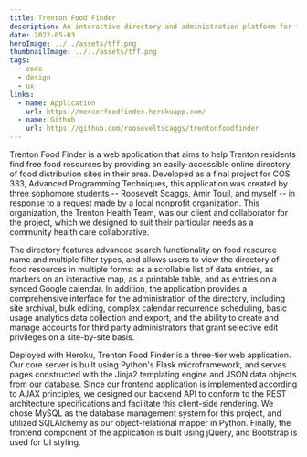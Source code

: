 ```yaml
---
title: Trenton Food Finder
description: An interactive directory and administration platform for food distribution resources, made in collaboration with the Trenton Health Team.
date: 2022-05-03
heroImage: ../../assets/tff.png
thumbnailImage: ../../assets/tff.png
tags:
  - code
  - design
  - ux
links:
  - name: Application
    url: https://mercerfoodfinder.herokuapp.com/
  - name: Github
    url: https://github.com/rooseveltscaggs/trentonfoodfinder
---
```


Trenton Food Finder is a web application that aims to help Trenton residents find free food resources by providing
an easily-accessible online directory of food distribution sites in their area.
Developed as a final project for COS 333, Advanced Programming Techniques, this application was created by three sophomore students --
Roosevelt Scaggs, Amir Touil, and myself -- in response to a request made by a local nonprofit organization.
This organization, the Trenton Health Team, was our client and collaborator for the project, which we designed to
suit their particular needs as a community health care collaborative.

The directory features advanced search functionality on food resource name and multiple filter types,
and allows users to view the directory of food resources in multiple forms: as a scrollable list of data entries,
as markers on an interactive map, as a printable table, and as entries on a synced Google calendar.
In addition, the application provides a comprehensive interface for the administration of the directory, including
site archival, bulk editing, complex calendar recurrence scheduling, basic usage analytics data collection and export,
and the ability to create and manage accounts for third party administrators that grant selective edit privileges on a site-by-site basis.

Deployed with Heroku, Trenton Food Finder is a three-tier web application. Our core server is built using Python's Flask microframework,
and serves pages constructed with the Jinja2 templating engine and JSON data objects from our database. Since our frontend application is
implemented according to AJAX principles, we designed our backend API to conform to the REST architecture specifications and facilitate this client-side rendering.
We chose MySQL as the database management system for this project, and utilized SQLAlchemy as our object-relational mapper in Python. Finally,
the frontend component of the application is built using jQuery, and Bootstrap is used for UI styling.

